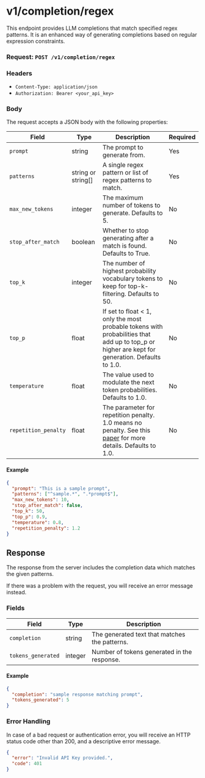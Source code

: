 # v1/completion/regex

This endpoint provides LLM completions that match specified regex patterns. It is an enhanced way of generating completions based on regular expression constraints.

### Request: `POST /v1/completion/regex`

### Headers

- `Content-Type: application/json`
- `Authorization: Bearer <your_api_key>`

### Body

The request accepts a JSON body with the following properties:

| Field               | Type                     | Description                                                                                          | Required |
|---------------------|--------------------------|------------------------------------------------------------------------------------------------------|----------|
| `prompt`            | string                   | The prompt to generate from.                                                                         | Yes      |
| `patterns`          | string or string[]       | A single regex pattern or list of regex patterns to match.                                           | Yes      |
| `max_new_tokens`    | integer                  | The maximum number of tokens to generate. Defaults to 5.                                             | No       |
| `stop_after_match`  | boolean                  | Whether to stop generating after a match is found. Defaults to True.                                 | No       |
| `top_k`             | integer                  | The number of highest probability vocabulary tokens to keep for top-k-filtering. Defaults to 50.     | No       |
| `top_p`             | float                    | If set to float < 1, only the most probable tokens with probabilities that add up to top_p or higher are kept for generation. Defaults to 1.0. | No       |
| `temperature`       | float                    | The value used to modulate the next token probabilities. Defaults to 1.0.                            | No       |
| `repetition_penalty`| float                    | The parameter for repetition penalty. 1.0 means no penalty. See this [paper](https://arxiv.org/pdf/1909.05858.pdf) for more details. Defaults to 1.0. | No       |

#### Example

```json
{
  "prompt": "This is a sample prompt",
  "patterns": ["^sample.*", ".*prompt$"],
  "max_new_tokens": 10,
  "stop_after_match": false,
  "top_k": 50,
  "top_p": 0.9,
  "temperature": 0.8,
  "repetition_penalty": 1.2
}
```

## Response

The response from the server includes the completion data which matches the given patterns.

If there was a problem with the request, you will receive an error message instead.

### Fields

| Field             | Type     | Description                                   |
|-------------------|----------|-----------------------------------------------|
| `completion`      | string   | The generated text that matches the patterns. |
| `tokens_generated`| integer  | Number of tokens generated in the response.   |

#### Example

```json
{
  "completion": "sample response matching prompt",
  "tokens_generated": 5
}
```

### Error Handling

In case of a bad request or authentication error, you will receive an HTTP status code other than 200, and a descriptive error message.

```json
{
  "error": "Invalid API Key provided.",
  "code": 401
}
```